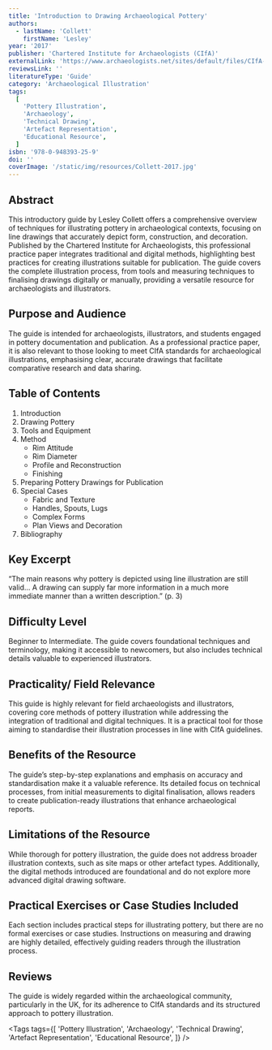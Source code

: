 ```yaml
---
title: 'Introduction to Drawing Archaeological Pottery'
authors:
  - lastName: 'Collett'
    firstName: 'Lesley'
year: '2017'
publisher: 'Chartered Institute for Archaeologists (CIfA)'
externalLink: 'https://www.archaeologists.net/sites/default/files/CIfA-A5%20pottery%20paper_final_web.pdf'
reviewsLink: ''
literatureType: 'Guide'
category: 'Archaeological Illustration'
tags:
  [
    'Pottery Illustration',
    'Archaeology',
    'Technical Drawing',
    'Artefact Representation',
    'Educational Resource',
  ]
isbn: '978-0-948393-25-9'
doi: ''
coverImage: '/static/img/resources/Collett-2017.jpg'
---
```


## Abstract

This introductory guide by Lesley Collett offers a comprehensive overview of techniques for illustrating pottery in archaeological contexts, focusing on line drawings that accurately depict form, construction, and decoration. Published by the Chartered Institute for Archaeologists, this professional practice paper integrates traditional and digital methods, highlighting best practices for creating illustrations suitable for publication. The guide covers the complete illustration process, from tools and measuring techniques to finalising drawings digitally or manually, providing a versatile resource for archaeologists and illustrators.

## Purpose and Audience

The guide is intended for archaeologists, illustrators, and students engaged in pottery documentation and publication. As a professional practice paper, it is also relevant to those looking to meet CIfA standards for archaeological illustrations, emphasising clear, accurate drawings that facilitate comparative research and data sharing.

## Table of Contents

1. Introduction
2. Drawing Pottery
3. Tools and Equipment
4. Method
   - Rim Attitude
   - Rim Diameter
   - Profile and Reconstruction
   - Finishing
5. Preparing Pottery Drawings for Publication
6. Special Cases
   - Fabric and Texture
   - Handles, Spouts, Lugs
   - Complex Forms
   - Plan Views and Decoration
7. Bibliography

## Key Excerpt

“The main reasons why pottery is depicted using line illustration are still valid... A drawing can supply far more information in a much more immediate manner than a written description.” (p. 3)

## Difficulty Level

Beginner to Intermediate. The guide covers foundational techniques and terminology, making it accessible to newcomers, but also includes technical details valuable to experienced illustrators.

## Practicality/ Field Relevance

This guide is highly relevant for field archaeologists and illustrators, covering core methods of pottery illustration while addressing the integration of traditional and digital techniques. It is a practical tool for those aiming to standardise their illustration processes in line with CIfA guidelines.

## Benefits of the Resource

The guide’s step-by-step explanations and emphasis on accuracy and standardisation make it a valuable reference. Its detailed focus on technical processes, from initial measurements to digital finalisation, allows readers to create publication-ready illustrations that enhance archaeological reports.

## Limitations of the Resource

While thorough for pottery illustration, the guide does not address broader illustration contexts, such as site maps or other artefact types. Additionally, the digital methods introduced are foundational and do not explore more advanced digital drawing software.

## Practical Exercises or Case Studies Included

Each section includes practical steps for illustrating pottery, but there are no formal exercises or case studies. Instructions on measuring and drawing are highly detailed, effectively guiding readers through the illustration process.

## Reviews

The guide is widely regarded within the archaeological community, particularly in the UK, for its adherence to CIfA standards and its structured approach to pottery illustration.

<Tags
  tags={[
    'Pottery Illustration',
    'Archaeology',
    'Technical Drawing',
    'Artefact Representation',
    'Educational Resource',
  ]}
/>
